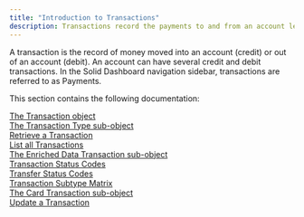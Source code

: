 ```yaml
---
title: "Introduction to Transactions"
description: Transactions record the payments to and from an account ledger
---
```


A transaction is the record of money moved into an account (credit) or out of an account (debit). An account can have several credit and debit transactions. In the Solid Dashboard navigation sidebar, transactions are referred to as Payments.

This section contains the following documentation:

[The Transaction object](https://www.solidfi.com/docs/the-transaction-object)  
[The Transaction Type sub-object](https://www.solidfi.com/docs/the-transaction-type-sub-object)  
[Retrieve a Transaction](https://www.solidfi.com/docs/retrieve-a-transaction)  
[List all Transactions](https://www.solidfi.com/docs/list-all-transactions)  
[The Enriched Data Transaction sub-object](https://www.solidfi.com/docs/the-enriched-data-transaction-sub-object)  
[Transaction Status Codes](https://www.solidfi.com/docs/transaction-status-codes)  
[Transfer Status Codes](https://www.solidfi.com/docs/transfer-status-codes)  
[Transaction Subtype Matrix](https://www.solidfi.com/docs/transaction-subtype-matrix)  
[The Card Transaction sub-object](https://www.solidfi.com/docs/the-card-transaction-info-sub-object)  
[Update a Transaction](https://www.solidfi.com/docs/update-a-transaction)  